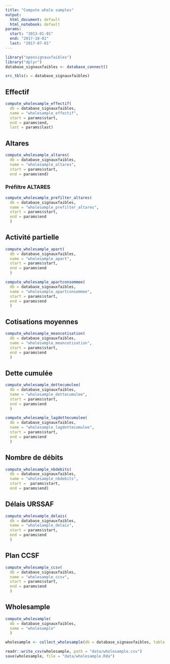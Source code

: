 ```yaml
---
title: "Compute whole samples"
output:
  html_document: default
  html_notebook: default
params: 
  start: "2013-01-01"
  end: "2017-10-01"
  last: "2017-07-01"
---
```


```r
library("opensignauxfaibles")
library("dplyr")
database_signauxfaibles <- database_connect()
```

```r
src_tbls(x = database_signauxfaibles)
```

## Effectif

```r
compute_wholesample_effectif(
  db = database_signauxfaibles,
  name = "wholesample_effectif",
  start = params$start,
  end = params$end, 
  last = params$last)
```

## Altares

```r
compute_wholesample_altares(
  db = database_signauxfaibles,
  name = "wholesample_altares",
  start = params$start,
  end = params$end)
```

### Préfiltre ALTARES

```r
compute_wholesample_prefilter_altares(
  db = database_signauxfaibles,
  name = "wholesample_prefilter_altares",
  start = params$start,
  end = params$end
  )
```

## Activité partielle

```r
compute_wholesample_apart(
  db = database_signauxfaibles,
  name = "wholesample_apart",
  start = params$start,
  end = params$end
  )
```

```r
compute_wholesample_apartconsommee(
  db = database_signauxfaibles,
  name = "wholesample_apartconsommee",
  start = params$start,
  end = params$end
  )
```

## Cotisations moyennes

```r
compute_wholesample_meancotisation(
  db = database_signauxfaibles,
  name = "wholesample_meancotisation",
  start = params$start,
  end = params$end
  )
```

## Dette cumulée 

```r
compute_wholesample_dettecumulee(
  db = database_signauxfaibles,
  name = "wholesample_dettecumulee",
  start = params$start,
  end = params$end
  )
```

```r
compute_wholesample_lagdettecumulee(
  db = database_signauxfaibles,
  name = "wholesample_lagdettecumulee",
  start = params$start,
  end = params$end
  )
```

## Nombre de débits

```r
compute_wholesample_nbdebits(
  db = database_signauxfaibles,
  name = "wholesample_nbdebits",
  start =  params$start,
  end = params$end)
```

## Délais URSSAF

```r
compute_wholesample_delais(
  db = database_signauxfaibles,
  name = "wholesample_delais",
  start = params$start,
  end = params$end
  )
```

## Plan CCSF

```r
compute_wholesample_ccsv(
  db = database_signauxfaibles,
  name = "wholesample_ccsv",
  start = params$start,
  end = params$end
  )
```

## Wholesample

```r
compute_wholesample(
  db = database_signauxfaibles, 
  name = "wholesample"
  )
```

```r
wholesample <- collect_wholesample(db = database_signauxfaibles, table = "wholesample")
```

```r
readr::write_csv(wholesample, path = "data/wholesample.csv")
save(wholesample, file = "data/wholesample.Rda")
```

